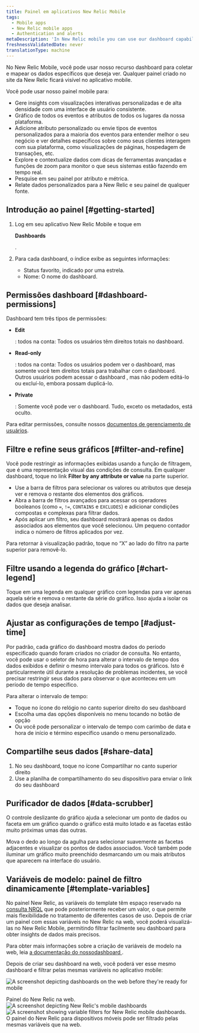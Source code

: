 ```yaml
---
title: Painel em aplicativos New Relic Mobile
tags:
  - Mobile apps
  - New Relic mobile apps
  - Authentication and alerts
metaDescription: 'In New Relic mobile you can use our dashboard capability to gather and chart the specific data you want to see, the way you want to see it, from anywhere in our platform.'
freshnessValidatedDate: never
translationType: machine
---
```





No New Relic Mobile, você pode usar nosso recurso dashboard para coletar e mapear os dados específicos que deseja ver. Qualquer painel criado no site da New Relic ficará visível no aplicativo mobile.

Você pode usar nosso painel mobile para:

* Gere insights com visualizações interativas personalizadas e de alta densidade com uma interface de usuário consistente.
* Gráfico de todos os eventos e atributos de todos os lugares da nossa plataforma.
* Adicione atributo personalizado ou envie tipos de eventos personalizados para a maioria dos eventos para entender melhor o seu negócio e ver detalhes específicos sobre como seus clientes interagem com sua plataforma, como visualizações de páginas, hospedagem de transações, etc.
* Explore e contextualize dados com dicas de ferramentas avançadas e funções de zoom para monitor o que seus sistemas estão fazendo em tempo real.
* Pesquise em seu painel por atributo e métrica.
* Relate dados personalizados para a New Relic e seu painel de qualquer fonte.

## Introdução ao painel [#getting-started]

1. Log em seu aplicativo New Relic Mobile e toque em

   <DoNotTranslate>**Dashboards**</DoNotTranslate>

   .

2. Para cada dashboard, o índice exibe as seguintes informações:

   * Status favorito, indicado por uma estrela.
   * Nome: O nome do dashboard.

## Permissões dashboard [#dashboard-permissions]

Dashboard tem três tipos de permissões:

* <DoNotTranslate>**Edit**</DoNotTranslate>

  : todos na conta: Todos os usuários têm direitos totais no dashboard.

* <DoNotTranslate>**Read-only**</DoNotTranslate>

  : todos na conta: Todos os usuários podem ver o dashboard, mas somente você tem direitos totais para trabalhar com o dashboard. Outros usuários podem acessar o dashboard , mas não podem editá-lo ou excluí-lo, embora possam duplicá-lo.

* <DoNotTranslate>**Private**</DoNotTranslate>

  : Somente você pode ver o dashboard. Tudo, exceto os metadados, está oculto.

Para editar permissões, consulte nossos [documentos de gerenciamento de usuários](/docs/accounts/accounts-billing/new-relic-one-user-management/user-management-concepts/).

## Filtre e refine seus gráficos [#filter-and-refine]

Você pode restringir as informações exibidas usando a função de filtragem, que é uma representação visual das condições de consulta. Em qualquer dashboard, toque no link <DoNotTranslate>**Filter by any attribute or value**</DoNotTranslate> na parte superior.

* Use a barra de filtros para selecionar os valores ou atributos que deseja ver e remova o restante dos elementos dos gráficos.
* Abra a barra de filtros avançados para acessar os operadores booleanos (como `=`, `!=`, `CONTAINS` e `EXCLUDES`) e adicionar condições compostas e complexas para filtrar dados.
* Após aplicar um filtro, seu dashboard mostrará apenas os dados associados aos elementos que você selecionou. Um pequeno contador indica o número de filtros aplicados por vez.

Para retornar à visualização padrão, toque no “X” ao lado do filtro na parte superior para removê-lo.

## Filtre usando a legenda do gráfico [#chart-legend]

Toque em uma legenda em qualquer gráfico com legendas para ver apenas aquela série e remova o restante da série do gráfico. Isso ajuda a isolar os dados que deseja analisar.

## Ajustar as configurações de tempo [#adjust-time]

Por padrão, cada gráfico do dashboard mostra dados do período especificado quando foram criados no criador de consulta. No entanto, você pode usar o seletor de hora para alterar o intervalo de tempo dos dados exibidos e definir o mesmo intervalo para todos os gráficos. Isto é particularmente útil durante a resolução de problemas incidentes, se você precisar restringir seus dados para observar o que aconteceu em um período de tempo específico.

Para alterar o intervalo de tempo:

* Toque no ícone do relógio no canto superior direito do seu dashboard
* Escolha uma das opções disponíveis no menu tocando no botão de opção
* Ou você pode personalizar o intervalo de tempo com carimbo de data e hora de início e término específico usando o menu personalizado.

## Compartilhe seus dados [#share-data]

1. No seu dashboard, toque no ícone Compartilhar no canto superior direito
2. Use a planilha de compartilhamento do seu dispositivo para enviar o link do seu dashboard

## Purificador de dados [#data-scrubber]

O controle deslizante do gráfico ajuda a selecionar um ponto de dados ou faceta em um gráfico quando o gráfico está muito lotado e as facetas estão muito próximas umas das outras.

Mova o dedo ao longo da agulha para selecionar suavemente as facetas adjacentes e visualizar os pontos de dados associados. Você também pode iluminar um gráfico muito preenchido desmarcando um ou mais atributos que aparecem na interface do usuário.

## Variáveis de modelo: painel de filtro dinamicamente [#template-variables]

No painel New Relic, as variáveis do template têm espaço reservado na [consulta NRQL](/docs/query-your-data/nrql-new-relic-query-language/get-started/introduction-nrql-new-relics-query-language/) que pode posteriormente receber um valor, o que permite mais flexibilidade no tratamento de diferentes casos de uso. Depois de criar um painel com essas variáveis no New Relic na web, você poderá visualizá-las no New Relic Mobile, permitindo filtrar facilmente seu dashboard para obter insights de dados mais precisos.

Para obter mais informações sobre a criação de variáveis de modelo na web, leia [a documentação do nossodashboard ](/docs/query-your-data/explore-query-data/dashboards/introduction-dashboards/).

Depois de criar seu dashboard na web, você poderá ver esse mesmo dashboard e filtrar pelas mesmas variáveis no aplicativo mobile:

<img
  title="Web view of dashboards"
  alt="A screenshot depicting dashboards on the web before they're ready for mobile"
  src={dashboardsDashboardstoPrepareforMobile}
/>

<figcaption>
  Painel do New Relic na web.
</figcaption>

<SideBySide>
  <Side>
    <img
      title="New Relic mobile dashboards"
      alt="A screenshot depicting New Relic's mobile dashboards"
      src={dashboardsMobileDashboards}
      style={{ width: "50%" }}
    />
  </Side>

  <Side>
    <img
      title="mobile dashboards filtered by variable"
      alt="A screenshot showing variable filters for New Relic mobile dashboards."
      src={dashboardsFilterMobileDashboardsbyVariable}
      style={{ width: "50%" }}
    />
  </Side>
</SideBySide>

<figcaption>
  O painel do New Relic para dispositivos móveis pode ser filtrado pelas mesmas variáveis que na web.
</figcaption>